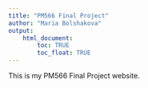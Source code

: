 ```yaml
---
title: "PM566 Final Project"
author: "Maria Bolshakova"
output: 
    html_document:
        toc: TRUE
        toc_float: TRUE
---
```


This is my PM566 Final Project website.